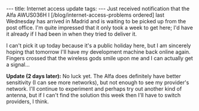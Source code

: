---
title: Internet access update
tags:
---
Just received notification that the Alfa AWUS036H I [/blog/internet-access-problems ordered] last Wednesday has arrived in Madrid and is waiting to be picked up from the post office. I'm quite impressed that it only took a week to get here; I'd have it already if I had been in when they tried to deliver it.

I can't pick it up today because it's a public holiday here, but I am sincerely hoping that tomorrow I'll have my development machine back online again. Fingers crossed that the wireless gods smile upon me and I can actually get a signal...

'''Update (2 days later):''' No luck yet. The Alfa does definitely have better sensitivity (I can see more networks), but not enough to see my provider's network. I'll continue to experiment and perhaps try out another kind of antenna, but if I can't find the solution this week then I'll have to switch providers, I think.
